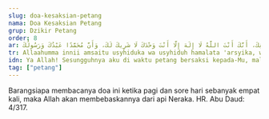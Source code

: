 ```yaml
---
slug: doa-kesaksian-petang
nama: Doa Kesaksian Petang
grup: Dzikir Petang
order: 8
ar: اللَّهُمَّ إِنِّي أَمْسَيْتُ أُشْهِدُكَ وَأُشْهِدُ حَمَلَةَ عَرْشِكَ، وَمَلَائِكَتَكَ وَجَمِيعَ خَلْقِكَ، أَنَّكَ أَنْتَ اللَّهُ لَا إِلَهَ إِلَّا أَنْتَ وَحْدَكَ لَا شَرِيكَ لَكَ، وَأَنَّ مُحَمَّدًا عَبْدُكَ وَرَسُولُكَ.
tr: Allaahumma innii amsaitu usyhiduka wa usyhiduh hamalata 'arsyika, wa malaa'ikataka wa jamii'a khalqika, annaka antallaahu laa ilaaha illaa anta wahdaka laa syariika laka, wa anna muhammadan 'abduka wa rasuuluk.
idn: Ya Allah! Sesungguhnya aku di waktu petang bersaksi kepada-Mu, malaikat yang memikul arasy-Mu, malaikat-malaikat dan seluruh makhluk-Mu, bahwa sesungguhnya Engkau adalah Allah, tiada Tuhan yang berhak disembah kecuali Engkau Yang Maha Esa, tiada sekutu bagi-Mu dan sesungguhnya Muhammad adalah hamba dan utusan-Mu. (Dibaca 4x)
tag: ["petang"]
---
```


Barangsiapa membacanya doa ini ketika pagi dan sore hari sebanyak empat kali, maka Allah akan membebaskannya dari api Neraka. HR. Abu Daud: 4/317.
